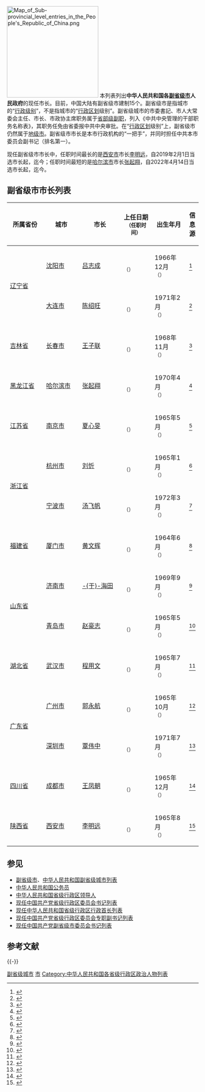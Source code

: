 {{动态列表}}
[[File:Map_of_Sub-provincial_level_entries_in_the_People's_Republic_of_China.png|240px]]
本列表列出'''中华人民共和国各[[副省级市|副省级市]]人民政府'''的现任市长。目前，中国大陆有副省级市建制15个。副省级市是指城市的“[[中华人民共和国公务员#类别和级别|行政级别]]”，不是指城市的“[[行政区划|行政区划]]级别”。副省级城市的市委書記、市人大常委会主任、市长、市政协主席职务属于[[省部级副职|省部级副职]]，列入《中共中央管理的干部职务名称表》，其职务任免由省委报中共中央审批。在“[[行政区划|行政区划]]级别”上，副省级市仍然属于[[地级市|地级市]]。副省级市市长是本市行政机构的“一把手”，并同时担任中共本市委员会副书记（排名第一）。

现任副省级市市长中，任职时间最长的是[[西安市|西安市]]市长[[李明远_(1965年)|李明远]]，自2019年2月1日当选市长起，迄今{{Age in years and days|2019|2|1|age=no}}；任职时间最短的是[[哈尔滨市|哈尔滨市]]市长[[张起翔|张起翔]]，自2022年4月14日当选市长起，迄今{{Age in years and days|2022|4|14|age=no}}。

== 副省级市市长列表 ==
{| class="sortable wikitable" style="text-align: center;"
! scope="col" style="width: 175px;"| 所属省份
! scope="col" style="width: 175px;"| 城市
! scope="col" style="width: 175px;"| 市长
! scope="col" style="width: 125px;"| 上任日期<br /><small>（任职时间）
! scope="col" style="width: 125px;"| 出生年月<br /><small>
! scope="col" class="unsortable"| 信息源
|-
| rowspan="2"| [[辽宁省|辽宁省]]
| [[沈阳市|沈阳市]]
| [[吕志成|吕志成]]
| {{Start date|2021|10|31}}<br /><small>（{{age in years and days|age=no|2021|10|31}}）</small>
| 1966年12月<br /><small>（{{age in years|age=yes|1966|12|1}}）</small>
|<ref>{{cite web|title=吕志成任沈阳市代市长 王新伟辞去市长职务|url=http://district.ce.cn/newarea/sddy/202110/31/t20211031_37045597.shtml|accessdate=2021-10-31|date=2021-10-31|website=中国经济网|archive-date=2021-11-12|archive-url=https://web.archive.org/web/20211112090931/http://district.ce.cn/newarea/sddy/202110/31/t20211031_37045597.shtml|dead-url=no}}</ref>
|-
| [[大连市|大连市]]
| [[陈绍旺|陈绍旺]]
| {{Start date|2020|3|25}}<br /><small>（{{age in years and days|age=no|2020|3|25}}）</small>
| 1971年2月<br /><small>（{{age in years|age=yes|1971|2|1}}）</small>
|<ref>{{cite web|title=陈绍旺任大连市代市长，曾任西青区委副书记、区长|url=http://finance.ifeng.com/c/7v8DlVwRASB|accessdate=2020-03-25|date=2020-03-25|website=凤凰网|archive-url=https://web.archive.org/web/20200325124522/http://finance.ifeng.com/c/7v8DlVwRASB|archive-date=2020-03-25|dead-url=no}}</ref>
|-
| [[吉林省|吉林省]]
| [[长春市|长春市]]
| [[王子联|王子联]]
| {{Start date|2021|7|2}}<br /><small>（{{age in years and days|age=no|2021|7|2}}）</small>
| 1968年11月<br /><small>（{{age in years|age=yes|1968|11|1}}）</small>
|<ref>{{cite web|title=王子联任吉林省长春市副市长、代市长|url=https://www.thepaper.cn/newsDetail_forward_13413077|accessdate=2021-07-02|date=2021-07-02|website=澎湃新闻|archive-date=2021-07-10|archive-url=https://web.archive.org/web/20210710223934/https://www.thepaper.cn/newsDetail_forward_13413077|dead-url=no}}</ref>
|-
| [[黑龙江省|黑龙江省]]
| [[哈尔滨市|哈尔滨市]]
| [[张起翔|张起翔]]
| {{Start date|2022|4|14}}<br /><small>（{{age in years and days|age=no|2022|4|14}}）</small>
| 1970年4月<br /><small>（{{age in years|age=yes|1970|4|1}}）</small>
|<ref>{{cite web|title=孙喆当选哈尔滨市人大常委会主任 张起翔当选市长|url=http://district.ce.cn/newarea/sddy/202204/15/t20220415_37498069.shtml|accessdate=2022-04-24|date=2022-04-15|website=中国经济网}}</ref>
|-
| [[江苏省|江苏省]]
| [[南京市|南京市]]
| [[夏心旻|夏心旻]]
| {{Start date|2021|6|29}}<br /><small>（{{age in years and days|age=no|2021|6|29}}）</small>
| 1965年5月<br /><small>（{{age in years|age=yes|1965|5|1}}）</small>
|<ref>{{cite web|title=夏心旻任南京市代理市长|url=https://finance.ifeng.com/c/87TG8uDSfn7|accessdate=2021-06-29|date=2021-06-29|website=凤凰网|archive-date=2021-06-29|archive-url=https://web.archive.org/web/20210629083127/https://finance.ifeng.com/c/87TG8uDSfn7|dead-url=no}}</ref>
|-
| rowspan="2"| [[浙江省|浙江省]]
| [[杭州市|杭州市]]
| [[刘忻_(1965年)|刘忻]]
| {{Start date|2020|4|3}}<br /><small>（{{age in years and days|age=no|2020|4|3}}）</small>
| 1965年1月<br /><small>（{{age in years|age=yes|1965|1|1}}）</small>
|<ref>{{cite web|title=刘忻任浙江省杭州市代市长|url=http://renshi.people.com.cn/n1/2020/0407/c139617-31663374.html|accessdate=2020-07-20|date=2020-04-07|website=人民网|archive-url=https://web.archive.org/web/20200408023408/http://renshi.people.com.cn/n1/2020/0407/c139617-31663374.html|archive-date=2020-04-08|dead-url=no}}</ref>
|-
| [[宁波市|宁波市]]
| [[汤飞帆|汤飞帆]]
| {{Start date|2022|2|18}}<br /><small>（{{age in years and days|age=no|2022|2|18}}）</small>
| 1972年3月<br /><small>（{{age in years|age=yes|1972|3|1}}）</small>
|<ref>{{cite web|title=汤飞帆任宁波市代市长|url=http://district.ce.cn/newarea/sddy/202202/18/t20220218_37340607.shtml|accessdate=2022-02-18|date=2022-02-18|website=中国经济网}}</ref>
|-
| [[福建省|福建省]]
| [[厦门市|厦门市]]
| [[黄文辉|黄文辉]]
| {{Start date|2021|6|24}}<br /><small>（{{age in years and months|age=no|2021|6|24}}）</small>
| 1964年6月<br /><small>（{{age in years|age=yes|1964|6|1}}）</small>
|<ref>{{cite web|title=黄文辉任厦门市代理市长，廖华生任厦门市副市长|url=https://www.thepaper.cn/newsDetail_forward_13283874|accessdate=2021-06-24|date=2021-06-24|website=澎湃新闻|archive-date=2021-06-29|archive-url=https://web.archive.org/web/20210629110836/https://www.thepaper.cn/newsDetail_forward_13283874|dead-url=no}}</ref>
|-
| rowspan="2"| [[山东省|山东省]]
| [[济南市|济南市]]
| [[于海田|-{于}-海田]]
| {{Start date|2022|3|29}}<br /><small>（{{age in years and days|age=no|2022|3|29}}）</small>
| 1969年9月<br /><small>（{{age in years|age=yes|1969|9|1}}）</small>
|<ref>{{cite web|title=于海田任济南市代市长 孙述涛辞去市长职务|url=http://district.ce.cn/newarea/sddy/202203/30/t20220330_37447168.shtml|accessdate=2022-04-09|date=2022-03-30|website=中国经济网}}</ref>
|-
| [[青岛市|青岛市]]
| [[赵豪志|赵豪志]]
| {{Start date|2020|12|3}}<br /><small>（{{age in years and days|age=no|2020|12|3}}）</small>
| 1965年5月<br /><small>（{{age in years|age=yes|1965|5|1}}）</small>
|<ref>{{cite web|title=赵豪志任青岛市代市长|url=http://district.ce.cn/newarea/sddy/202012/03/t20201203_36076492.shtml|accessdate=2020-12-03|date=2020-12-03|website=中国经济网|archive-date=2021-04-05|archive-url=https://web.archive.org/web/20210405010703/http://district.ce.cn/newarea/sddy/202012/03/t20201203_36076492.shtml|dead-url=no}}</ref>
|-
| [[湖北省|湖北省]]
| [[武汉市|武汉市]]
| [[程用文|程用文]]
| {{Start date|2021|1|22}}<br /><small>（{{age in years and days|age=no|2021|1|22}}）</small>
| 1965年7月<br /><small>（{{age in years|age=yes|1965|7|1}}）</small>
|<ref>{{cite web|title=程用文任武汉市代市长 周先旺已调湖北省政协任职|url=http://district.ce.cn/newarea/sddy/202101/22/t20210122_36250216.shtml|accessdate=2021-01-22|date=2021-01-22|website=中国经济网|archive-date=2021-07-26|archive-url=https://web.archive.org/web/20210726074640/http://district.ce.cn/newarea/sddy/202101/22/t20210122_36250216.shtml|dead-url=no}}</ref>
|-
| rowspan="2"| [[广东省|广东省]]
| [[广州市|广州市]]
| [[郭永航|郭永航]]
| {{Start date|2021|12|3}}<br /><small>（{{age in years and days|age=no|2021|12|3}}）</small>
| 1965年10月<br /><small>（{{age in years|age=yes|1965|10|1}}）</small>
|<ref>{{cite web|title=郭永航任广州市代市长|url=https://news.southcn.com/node_af367dbc73/f90646d329.shtml|accessdate=2021-12-03|date=2021-12-03|website=南方网|archive-date=2021-12-06|archive-url=https://web.archive.org/web/20211206050911/https://news.southcn.com/node_af367dbc73/f90646d329.shtml|dead-url=no}}</ref>
|-
| [[深圳市|深圳市]]
| [[覃伟中|覃伟中]]
| {{Start date|2021|4|24}}<br /><small>（{{age in years and months|age=no|2021|4|24}}）</small>
| 1971年7月<br /><small>（{{age in years|age=yes|1971|7|1}}）</small>
| <ref>{{Cite web|title=重磅人事丨覃伟中任深圳市政府副市长、代理市长_深圳新闻网|url=http://www.sznews.com/news/content/2021-04/24/content_24160532.htm|accessdate=2021-04-24|work=深圳新闻网|archive-date=2021-11-02|archive-url=https://web.archive.org/web/20211102085030/http://www.sznews.com/news/content/2021-04/24/content_24160532.htm|dead-url=no}}</ref>
|-
| [[四川省|四川省]]
| [[成都市|成都市]]
| [[王凤朝_(1965年)|王凤朝]]
| {{Start date|2020|7|31}}<br /><small>（{{age in years and days|age=no|2020|7|31}}）</small>
| 1965年12月<br /><small>（{{age in years|age=yes|1965|12|1}}）</small>
|<ref>{{cite web|title=王凤朝任成都市代市长 罗强辞去市长职务|url=http://finance.ifeng.com/c/7yYTD3qsLj0|accessdate=2020-07-31|date=2020-07-31|website=凤凰网}}</ref>
|-
| [[陕西省|陕西省]]
| [[西安市|西安市]]
| [[李明远_(1965年)|李明远]]
| {{Start date|2019|2|1}}<br /><small>（{{age in years and days|age=no|2019|2|1}}）</small>
| 1965年8月<br /><small>（{{age in years|age=yes|1965|8|1}}）</small>
|<ref>{{cite web|title=李明远任西安市代市长|url=http://news.sina.com.cn/c/2019-02-01/doc-ihqfskcp2401102.shtml|accessdate=2020-07-20|date=2019-02-01|website=新浪|archive-url=https://web.archive.org/web/20200720021101/http://news.sina.com.cn/c/2019-02-01/doc-ihqfskcp2401102.shtml|archive-date=2020-07-20|dead-url=no}}</ref>
|}

== 参见 ==
{{Portal box|中华人民共和国|政治|人物}}
* [[副省级市|副省级市]]、[[中华人民共和国副省级城市列表|中华人民共和国副省级城市列表]]
* [[中华人民共和国公务员|中华人民共和国公务员]]
* [[中华人民共和国省级行政区领导人|中华人民共和国省级行政区领导人]]
* [[现任中国共产党省级行政区委员会书记列表|现任中国共产党省级行政区委员会书记列表]]
* [[现任中华人民共和国省级行政区行政首长列表|现任中华人民共和国省级行政区行政首长列表]]
* [[现任中国共产党省级行政区委员会专职副书记列表|现任中国共产党省级行政区委员会专职副书记列表]]
* [[现任中国共产党副省级市委员会书记列表|现任中国共产党副省级市委员会书记列表]]

== 参考文献 ==
{{Reflist|2}}
{{-}}
{{现任中华人民共和国地级行政区行政长官和党委书记}}
{{中华人民共和国副省级行政区}}

[[Category:副省级城市|]]
[[Category:中华人民共和国副省级行政区|市]]
[[Category:中华人民共和国各省级行政区政治人物列表|Category:中华人民共和国各省级行政区政治人物列表]]